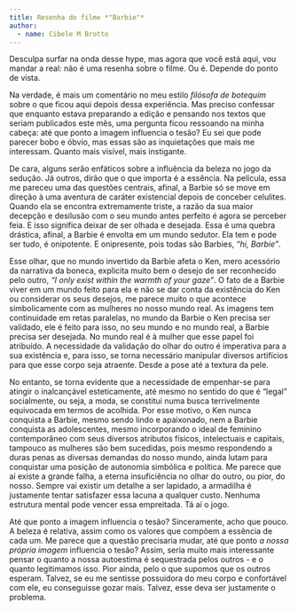 ```yaml
---
title: Resenha do filme *"Barbie"*
author: 
  - name: Cibele M Brotto
---
```


Desculpa surfar na onda desse hype, mas agora que você está aqui, vou mandar a real: não é uma resenha sobre o filme. Ou é. Depende do ponto de vista.

Na verdade, é mais um comentário no meu estilo *filósofa de botequim* sobre o que ficou aqui depois dessa experiência. Mas preciso confessar que enquanto estava preparando a edição e pensando nos textos que seriam publicados este mês, uma pergunta ficou ressoando na minha cabeça: até que ponto a imagem influencia o tesão? Eu sei que pode parecer bobo e óbvio, mas essas são as inquietações que mais me interessam. Quanto mais visível, mais instigante. 

De cara, alguns serão enfáticos sobre a influência da beleza no jogo da sedução. Já outros, dirão que o que importa é a essência. Na película, essa me pareceu uma das questões centrais, afinal, a Barbie só se move em direção à uma aventura de caráter existencial depois de conceber celulites. Quando ela se encontra extremamente triste, a razão da sua maior decepção e desilusão com o seu mundo antes perfeito é agora se perceber feia. E isso significa deixar de ser olhada e desejada. Essa é uma quebra drástica, afinal, a Barbie é envolta em um mundo sedutor. Ela tem e pode ser tudo, é onipotente. E onipresente, pois todas são Barbies, *"hi, Barbie"*.

Esse olhar, que no mundo invertido da Barbie afeta o Ken, mero acessório da narrativa da boneca, explicita muito bem o desejo de ser reconhecido pelo outro, *“I only exist within the warmth of your gaze”*. O fato de a Barbie viver em um mundo feito para ela e não se dar conta da existência do Ken ou considerar os seus desejos, me parece muito o que acontece simbolicamente com as mulheres no nosso mundo real. As imagens tem continuidade em retas paralelas, no mundo da Barbie o Ken precisa ser validado, ele é feito para isso, no seu mundo e no mundo real, a Barbie precisa ser desejada. No mundo real é à mulher que esse papel foi atribuído. A necessidade da validação do olhar do outro é imperativa para a sua existência e, para isso, se torna necessário manipular diversos artifícios para que esse corpo seja atraente. Desde a pose até a textura da pele. 

No entanto, se torna evidente que a necessidade de empenhar-se para atingir o inalcançável esteticamente, até mesmo no sentido do que é "legal" socialmente, ou seja, a moda, se constitui numa busca terrivelmente equivocada em termos de acolhida. Por esse motivo, o Ken nunca conquista a Barbie, mesmo sendo lindo e apaixonado, nem a Barbie conquista as adolescentes, mesmo incorporando o ideal de feminino contemporâneo com seus diversos atributos físicos, intelectuais e capitais, tampouco as mulheres são bem sucedidas, pois mesmo respondendo a duras penas as diversas demandas do nosso mundo, ainda lutam para conquistar uma posição de autonomia simbólica e política. Me parece que aí existe a grande falha, a eterna insuficiência no olhar do outro, ou pior, do nosso. Sempre vai existir um detalhe a ser lapidado, a armadilha é justamente tentar satisfazer essa lacuna a qualquer custo. Nenhuma estrutura mental pode vencer essa empreitada. Tá aí o jogo.

Até que ponto a imagem influencia o tesão? Sinceramente, acho que pouco. A beleza é relativa, assim como os valores que compõem a essência de cada um. Me parece que a questão precisaria mudar, até que ponto *a nossa própria imagem* influencia o tesão? Assim, seria muito mais interessante pensar o quanto a nossa autoestima é sequestrada pelos outros - e o quanto legitimamos isso. Pior ainda, pelo o que supomos que os outros esperam. Talvez, se eu me sentisse possuidora do meu corpo e confortável com ele, eu conseguisse gozar mais. Talvez, esse deva ser justamente o problema.

